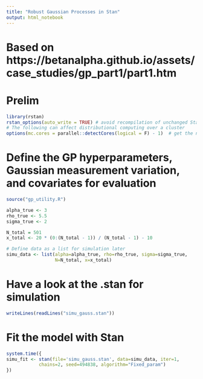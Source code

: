 ```yaml
---
title: "Robust Gaussian Processes in Stan"
output: html_notebook
---
```


# Based on https://betanalpha.github.io/assets/case_studies/gp_part1/part1.htm

# Prelim
```r
library(rstan)
rstan_options(auto_write = TRUE) # avoid recompilation of unchanged Stan programs
# The following can affect distributional computing over a cluster
options(mc.cores = parallel::detectCores(logical = F) - 1)  # get the number of physical cores

```

# Define the GP hyperparameters, Gaussian measurement variation, and covariates for evaluation
```r
source("gp_utility.R")

alpha_true <- 3
rho_true <- 5.5
sigma_true <- 2

N_total = 501
x_total <- 20 * (0:(N_total - 1)) / (N_total - 1) - 10

# Define data as a list for simulation later
simu_data <- list(alpha=alpha_true, rho=rho_true, sigma=sigma_true,
                  N=N_total, x=x_total)

```

# Have a look at the .stan for simulation
```r

writeLines(readLines("simu_gauss.stan"))

```

# Fit the model with Stan
```r

system.time({
simu_fit <- stan(file='simu_gauss.stan', data=simu_data, iter=1,
            chains=2, seed=494838, algorithm="Fixed_param")
})

```


